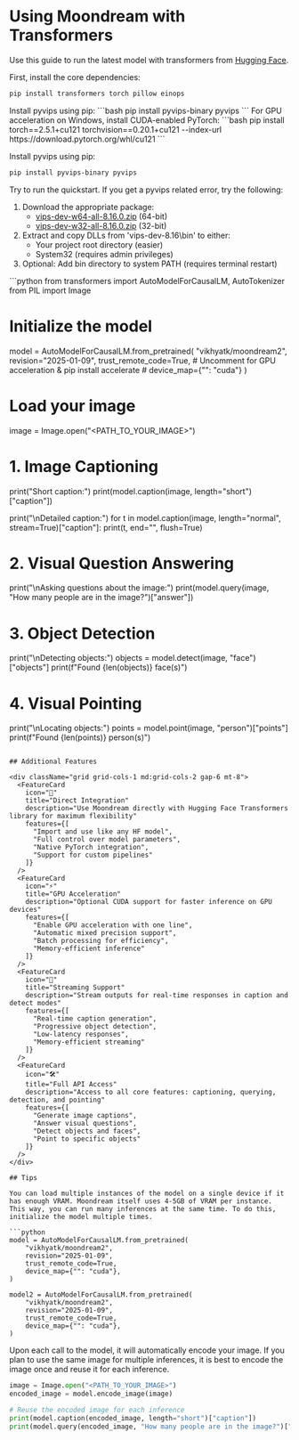 
# Using Moondream with Transformers
Use this guide to run the latest model with transformers from [Hugging Face](https://huggingface.co/vikhyatk/moondream2).


<FaqDropdown question="Dependencies">

First, install the core dependencies:
```bash
pip install transformers torch pillow einops
```

<FaqDropdown question="Linux/Mac Installation">
Install pyvips using pip:
```bash
pip install pyvips-binary pyvips
```

</FaqDropdown>

<FaqDropdown question="Windows Installation">
For GPU acceleration on Windows, install CUDA-enabled PyTorch:
```bash
pip install torch==2.5.1+cu121 torchvision==0.20.1+cu121 --index-url https://download.pytorch.org/whl/cu121
```

Install pyvips using pip:
```bash
pip install pyvips-binary pyvips
```

Try to run the quickstart. If you get a pyvips related error, try the following:
<FaqDropdown question="Troubleshooting Pyvips">
1. Download the appropriate package:
   - [vips-dev-w64-all-8.16.0.zip](https://github.com/libvips/build-win64-mxe/releases) (64-bit)
   - [vips-dev-w32-all-8.16.0.zip](https://github.com/libvips/build-win64-mxe/releases) (32-bit)
2. Extract and copy DLLs from 'vips-dev-8.16\bin' to either:
   - Your project root directory (easier)
   - System32 (requires admin privileges)
3. Optional: Add bin directory to system PATH (requires terminal restart)
</FaqDropdown>
</FaqDropdown>
</FaqDropdown>
```python
from transformers import AutoModelForCausalLM, AutoTokenizer
from PIL import Image

# Initialize the model
model = AutoModelForCausalLM.from_pretrained(
    "vikhyatk/moondream2",
    revision="2025-01-09",
    trust_remote_code=True,
    # Uncomment for GPU acceleration & pip install accelerate
    # device_map={"": "cuda"}
)

# Load your image
image = Image.open("<PATH_TO_YOUR_IMAGE>")

# 1. Image Captioning
print("Short caption:")
print(model.caption(image, length="short")["caption"])

print("\nDetailed caption:")
for t in model.caption(image, length="normal", stream=True)["caption"]:
    print(t, end="", flush=True)

# 2. Visual Question Answering
print("\nAsking questions about the image:")
print(model.query(image, "How many people are in the image?")["answer"])

# 3. Object Detection
print("\nDetecting objects:")
objects = model.detect(image, "face")["objects"]
print(f"Found {len(objects)} face(s)")

# 4. Visual Pointing
print("\nLocating objects:")
points = model.point(image, "person")["points"]
print(f"Found {len(points)} person(s)")
```

## Additional Features

<div className="grid grid-cols-1 md:grid-cols-2 gap-6 mt-8">
  <FeatureCard
    icon="🎯"
    title="Direct Integration"
    description="Use Moondream directly with Hugging Face Transformers library for maximum flexibility"
    features={[
      "Import and use like any HF model",
      "Full control over model parameters",
      "Native PyTorch integration",
      "Support for custom pipelines"
    ]}
  />
  <FeatureCard
    icon="⚡"
    title="GPU Acceleration"
    description="Optional CUDA support for faster inference on GPU devices"
    features={[
      "Enable GPU acceleration with one line",
      "Automatic mixed precision support",
      "Batch processing for efficiency",
      "Memory-efficient inference"
    ]}
  />
  <FeatureCard
    icon="🔄"
    title="Streaming Support"
    description="Stream outputs for real-time responses in caption and detect modes"
    features={[
      "Real-time caption generation",
      "Progressive object detection",
      "Low-latency responses",
      "Memory-efficient streaming"
    ]}
  />
  <FeatureCard
    icon="🛠️"
    title="Full API Access"
    description="Access to all core features: captioning, querying, detection, and pointing"
    features={[
      "Generate image captions",
      "Answer visual questions",
      "Detect objects and faces",
      "Point to specific objects"
    ]}
  />
</div>

## Tips

You can load multiple instances of the model on a single device if it has enough VRAM. Moondream itself uses 4-5GB of VRAM per instance. This way, you can run many inferences at the same time. To do this, initialize the model multiple times.

```python
model = AutoModelForCausalLM.from_pretrained(
    "vikhyatk/moondream2",
    revision="2025-01-09",
    trust_remote_code=True,
    device_map={"": "cuda"},
)

model2 = AutoModelForCausalLM.from_pretrained(
    "vikhyatk/moondream2",
    revision="2025-01-09",
    trust_remote_code=True,
    device_map={"": "cuda"},
)
```

Upon each call to the model, it will automatically encode your image. If you plan to use the same image for multiple inferences, it is best to encode the image once and reuse it for each inference.

```python
image = Image.open("<PATH_TO_YOUR_IMAGE>")
encoded_image = model.encode_image(image)

# Reuse the encoded image for each inference
print(model.caption(encoded_image, length="short")["caption"])
print(model.query(encoded_image, "How many people are in the image?")["answer"])
```
